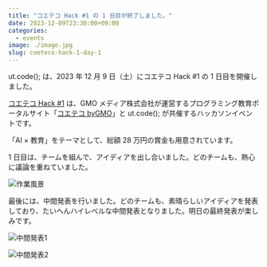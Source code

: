 ```yaml
---
title: "コエテコ Hack #1 の 1 日目が終了しました。"
date: 2023-12-09T23:30:00+09:00
categories:
  - events
image: ./image.jpg
slug: coeteco-hack-1-day-1
---
```


ut.code(); は、2023 年 12 月 9 日（土）にコエテコ Hack #1 の 1 日目を開催しました。

[コエテコ Hack #1](https://utcode.net/events/coeteco-hack-1/) は、GMO メディア株式会社が運営するプログラミング教育ポータルサイト「[コエテコ byGMO](https://coeteco.jp/)」と ut.code(); が共催するハッカソンイベントです。

「AI × 教育」をテーマとして、総額 28 万円の賞金も用意されています。

1 日目は、チームを組んで、アイディアを出し合いました。どのチームも、熱心に議論を重ねていました。

![作業風景](./work.jpg)

最後には、中間発表を行いました。どのチームも、素晴らしいアイディアを発表しており、たいへんハイレベルな中間発表となりました。明日の最終発表が楽しみです。

![中間発表1](./presentation1.jpg)

![中間発表2](./presentation2.jpg)
